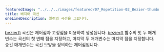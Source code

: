 ---
featuredImage: "../../../images/featured/07_Repetition-02_Bezier-thumbnail.png"
title: 베지어 곡선
oneLineDescription: 일련의 곡선을 그립니다.
---

<a href="https://p5js.org/reference/#/p5/bezier" target="_blank">bezier()</a> 곡선은 제어점과 고정점을 이용하여 생성됩니다.
<a href="https://p5js.org/reference/#/p5/bezier" target="_blank">bezier()</a> 함수의 첫 두 매개변수는 곡선의 첫 번째 점을 지정하고, 마지막 두 매개변수는 마지막 점을 지정합니다. 중간 매개변수는 곡선 모양을 정의하는 제어점입니다.
